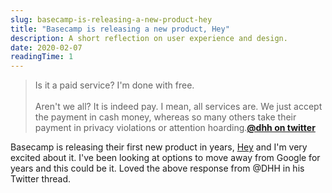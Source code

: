 ```yaml
---
slug: basecamp-is-releasing-a-new-product-hey
title: "Basecamp is releasing a new product, Hey"
description: A short reflection on user experience and design.
date: 2020-02-07
readingTime: 1
---
```


>Is it a paid service? I'm done with free.
<br /><br />
Aren't we all? It is indeed pay. I mean, all services are. We just accept the payment in cash money, whereas so many others take their payment in privacy violations or attention hoarding.**<a href="https://mobile.twitter.com/dhh/status/1225487645268160512">@dhh on twitter</a>**

Basecamp is releasing their first new product in years, <a href="https://hey.com">Hey</a> and I'm very excited about it. I've been looking at options to move away from Google for years and this could be it. Loved the above response from @DHH in his Twitter thread.